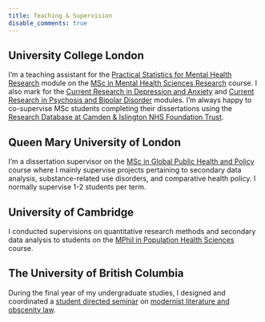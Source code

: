 ```yaml
---
title: Teaching & Supervision
disable_comments: true
---
```

## University College London
I'm a teaching assistant for the [Practical Statistics for Mental Health Research](https://www.ucl.ac.uk/module-catalogue/modules/practical-statistics-for-mental-health-research/PSBS0008) module on the [MSc in Mental Health Sciences Research](https://www.ucl.ac.uk/prospective-students/graduate/taught-degrees/mental-health-sciences-research-msc) course. I also mark for the [Current Research in Depression and Anxiety](https://www.ucl.ac.uk/psychiatry/mental-health-sciences-modules/current-research-depression-and-anxiety) and [Current Research in Psychosis and Bipolar Disorder](https://www.ucl.ac.uk/psychiatry/mental-health-sciences-modules/current-research-psychosis-and-bipolar-disorder) modules. I'm always happy to co-supervise MSc students completing their dissertations using the [Research Database at Camden & Islington NHS Foundation Trust](https://www.candi.nhs.uk/health-professionals/research/ci-research-database).

## Queen Mary University of London
I'm a dissertation supervisor on the [MSc in Global Public Health and Policy](https://www.qmul.ac.uk/postgraduate/taught/coursefinder/courses/global-public-health-and-policy-msc) course where I mainly supervise projects pertaining to secondary data analysis, substance-related use disorders, and comparative health policy. I normally supervise 1-2 students per term.

## University of Cambridge
I conducted supervisions on quantitative research methods and secondary data analysis to students on the [MPhil in Population Health Sciences](https://www.phs.masters.cam.ac.uk) course.

## The University of British Columbia
During the final year of my undergraduate studies, I designed and coordinated a [student directed seminar](https://students.ubc.ca/enrolment/courses/student-directed-seminars) on [modernist literature and obscenity law](https://blogs.ubc.ca/booksontrial).